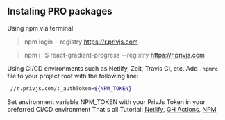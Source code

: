 ## Instaling PRO packages

Using npm via terminal

> npm login --registry https://r.privjs.com

> npm i -S react-gradient-progress --registry https://r.privjs.com

Using CI/CD environments such as Netlify, Zeit, Travis CI, etc.
Add `.npmrc` file to your project root with the following line:

```bash copy
 //r.privjs.com/:_authToken=${NPM_TOKEN}
```

Set environment variable NPM_TOKEN with your PrivJs Token in your preferred CI/CD environment
That's all
Tutorial:
[Netlify](https://answers.netlify.com/t/support-guide-using-private-npm-modules-on-netlify/795),
[GH Actions](https://blog.bitsrc.io/install-npm-private-packages-in-ci-cd-with-github-actions-746db95017cc),
[NPM](https://docs.npmjs.com/using-private-packages-in-a-ci-cd-workflow)
